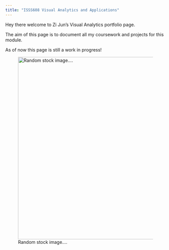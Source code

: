 ```yaml
---
title: "ISSS608 Visual Analytics and Applications"
---
```


Hey there welcome to Zi Jun's Visual Analytics portfolio page.

The aim of this page is to document all my coursework and projects for this module.

As of now this page is still a work in progress!

![Random stock image....](images/13333499_7332.jpg){fig-align="center" width="572"}
